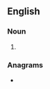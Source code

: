 ==English==

===Noun===
{{head|en|noun plural form}}

# {{plural of|avenger|lang=en}}

===Anagrams===
* {{anagrams|en|engraves|nerve gas|vernages}}